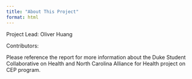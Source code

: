 ```yaml
---
title: "About This Project"
format: html
---
```


Project Lead: Oliver Huang

Contributors:

Please reference the report for more information about the Duke Student Collaborative on Health and North Carolina Alliance for Health project on CEP program.